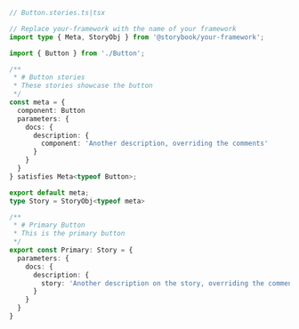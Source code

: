 ```ts
// Button.stories.ts|tsx

// Replace your-framework with the name of your framework
import type { Meta, StoryObj } from '@storybook/your-framework';

import { Button } from './Button';

/**
 * # Button stories
 * These stories showcase the button
 */
const meta = {
  component: Button
  parameters: {
    docs: {
      description: {
        component: 'Another description, overriding the comments'
      }
    }
  }
} satisfies Meta<typeof Button>;

export default meta;
type Story = StoryObj<typeof meta>

/**
 * # Primary Button
 * This is the primary button
 */
export const Primary: Story = {
  parameters: {
    docs: {
      description: {
        story: 'Another description on the story, overriding the comments'
      }
    }
  }
}
```
